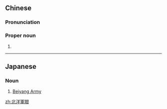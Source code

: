 {{also|北洋军阀}}
==Chinese==
{{zh-forms|s=北洋军阀|type=22}}
{{wikipedia|lang=zh}}

===Pronunciation===
{{zh-pron
|m=Běiyáng Jūnfá
|c=bak1 joeng4 gwan1 fat6
|cat=pn
}}

===Proper noun===
{{zh-proper noun}}

# {{w|Beiyang Army}}

----

==Japanese==
{{ja-kanjitab|ほく|よう|ぐん|ばつ|yomi=o}}

===Noun===
{{ja-noun|ほくようぐんばつ}}
# [[w:Beiyang Army|Beiyang Army]]

[[zh:北洋軍閥]]